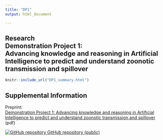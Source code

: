 ```yaml
---
title: "DP1"
output: html_document

---
```


<!-- BANNER --> 
</div> <!-- container-fluid main-container -->
<div class="jumbotron homepagebanner jumbotron-fluid">
<div class="container">
## **Research**<br>Demonstration Project 1:<br>Advancing knowledge and reasoning in Artificial Intelligence to predict and understand zoonotic transmission and spillover {.lead .tagline}
</div> <!--end container-->
</div> <!--end jumbotron-->

<!-- MAIN CONTENT --> 
<div class="container-fluid main-container">

<!---Zoonotic diseases are impacted by multiple interconnected systems involving animals, humans, and the environment. The viral evolution and basis of transmission are often examined in isolation, without considering interactions between host behavior and ecology. This project aims to use artificial intelligence to enhance predictive intelligence by learning patterns from data to advance system reasoning (what will happen next and why?). This project will utilize existing knowledge about system relations and disease-specific systems to create a comprehensive framework of knowledge about HPAI across both human and non-human animals at a global scale. Additionally, this project expects to create an electronic reasoning engine that can be experimentally tested to fill in informational gaps in areas of HPAI. 
<p id="disclaimer"></p>--->

```r
knitr::include_url("DP1_summary.html")
```
<script>iFrameResize({ log: false }, '#DP1')</script>

## Supplemental Information

::: container-frames

<p>Preprint:<br>
  <a href="https://github.com/CEIDatUGA/covid-university-reopening/raw/master/manuscript.pdf" target="_blank">
  Demonstration Project 1:  Advancing knowledge and reasoning in Artificial Intelligence to predict and understand zoonotic transmission and spillover</a> (pdf)
</p>

<p>
  <a href="https://github.com/CEIDatUGA/covid-university-reopening" target="_blank">
    <img src="images/GitHub-Mark-64px.png" id="github-icon" alt="GitHub repository"/>
    GitHub repository (public)
  </a>
</p>

:::



